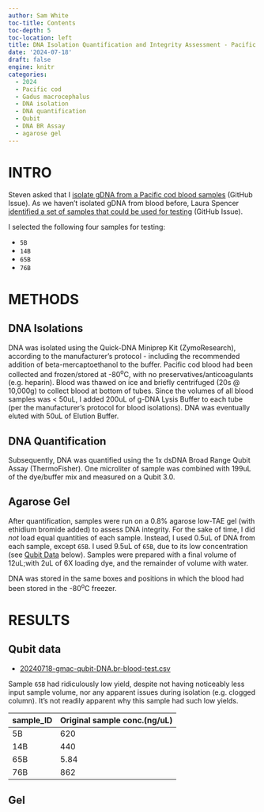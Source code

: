 ```yaml
---
author: Sam White
toc-title: Contents
toc-depth: 5
toc-location: left
title: DNA Isolation Quantification and Integrity Assessment - Pacific Cod Blood Samples Test
date: '2024-07-18'
draft: false
engine: knitr
categories: 
  - 2024
  - Pacific cod
  - Gadus macrocephalus
  - DNA isolation
  - DNA quantification
  - Qubit
  - DNA BR Assay
  - agarose gel
---
```

# INTRO

Steven asked that I [isolate gDNA from a Pacific cod blood samples](https://github.com/RobertsLab/resources/issues/1922) (GitHub Issue). As we haven't isolated gDNA from blood before, Laura Spencer [identified a set of samples that could be used for testing](https://github.com/RobertsLab/resources/issues/1922#issuecomment-2204230460) (GitHub Issue).

I selected the following four samples for testing:

- `5B`
- `14B`
- `65B`
- `76B`

# METHODS

## DNA Isolations

DNA was isolated using the Quick-DNA Miniprep Kit (ZymoResearch), according to the manufacturer's protocol - including the recommended addition of beta-mercaptoethanol to the buffer. Pacific cod blood had been collected and frozen/stored at -80<sup>o</sup>C, with no preservatives/anticoagulants (e.g. heparin). Blood was thawed on ice and briefly centrifuged (20s @ 10,000g) to collect blood at bottom of tubes. Since the volumes of all blood samples was < 50uL, I added 200uL of g-DNA Lysis Buffer to each tube (per the manufacturer's protocol for blood isolations). DNA was eventually eluted with 50uL of Elution Buffer.

## DNA Quantification

Subsequently, DNA was quantified using the 1x dsDNA Broad Range Qubit Assay (ThermoFisher). One microliter of sample was combined with 199uL of the dye/buffer mix and measured on a Qubit 3.0.



## Agarose Gel

After quantification, samples were run on a 0.8% agarose low-TAE gel (with ethidium bromide added) to assess DNA integrity. For the sake of time, I did _not_ load equal quantities of each sample. Instead, I used 0.5uL of DNA from each sample, except `65B`. I used 9.5uL of `65B`, due to its low concentration (see [Qubit Data](#qubit-data) below). Samples were prepared with a final volume of 12uL;with 2uL of 6X loading dye, and the remainder of volume with water.

DNA was stored in the same boxes and positions in which the blood had been stored in the -80<sup>o</sup>C freezer.


# RESULTS

## Qubit data

- [20240718-gmac-qubit-DNA.br-blood-test.csv](./20240718-gmac-qubit-DNA.br-blood-test.csv)

::: {.callout-note}
Sample `65B` had ridiculously low yield, despite not having noticeably less input sample volume, nor any apparent issues during isolation (e.g. clogged column). It's not readily apparent why this sample had such low yields.
:::


| sample_ID | Original sample conc.(ng/uL) |
|-----------|------------------------------|
| 5B        | 620                          |
| 14B       | 440                          |
| 65B       | 5.84                         |
| 76B       | 862                          |

## Gel